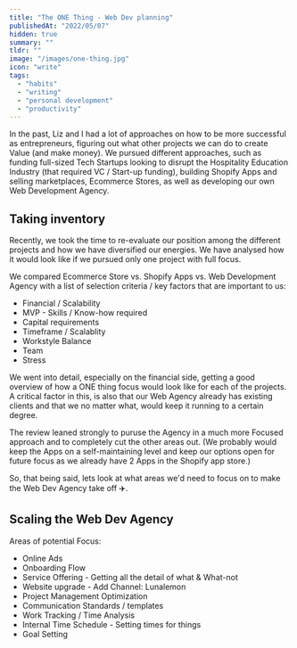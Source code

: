 ```yaml
---
title: "The ONE Thing - Web Dev planning"
publishedAt: "2022/05/07"
hidden: true
summary: ""
tldr: ""
image: "/images/one-thing.jpg"
icon: "write"
tags:
  - "habits"
  - "writing"
  - "personal development"
  - "productivity"
---
```


In the past, Liz and I had a lot of approaches on how to be more successful as entrepreneurs, figuring out what other projects we can do to create Value (and make money). We pursued different approaches, such as funding full-sized Tech Startups looking to disrupt the Hospitality Education Industry (that required VC / Start-up funding), building Shopify Apps and selling marketplaces, Ecommerce Stores, as well as developing our own Web Development Agency.

## Taking inventory

Recently, we took the time to re-evaluate our position among the different projects and how we have diversified our energies. We have analysed how it would look like if we pursued only one project with full focus.

We compared Ecommerce Store vs. Shopify Apps vs. Web Development Agency with a list of selection criteria / key factors that are important to us:

- Financial / Scalability
- MVP - Skills / Know-how required
- Capital requirements
- Timeframe / Scalablity
- Workstyle Balance
- Team
- Stress

We went into detail, especially on the financial side, getting a good overview of how a ONE thing focus would look like for each of the projects. A critical factor in this, is also that our Web Agency already has existing clients and that we no matter what, would keep it running to a certain degree.

The review leaned strongly to puruse the Agency in a much more Focused approach and to completely cut the other areas out. (We probably would keep the Apps on a self-maintaining level and keep our options open for future focus as we already have 2 Apps in the Shopify app store.)

So, that being said, lets look at what areas we'd need to focus on to make the Web Dev Agency take off ✈️.

## Scaling the Web Dev Agency

Areas of potential Focus:

- Online Ads
- Onboarding Flow
- Service Offering - Getting all the detail of what & What-not
- Website upgrade - Add Channel: Lunalemon
- Project Management Optimization
- Communication Standards / templates
- Work Tracking / Time Analysis
- Internal Time Schedule - Setting times for things
- Goal Setting
